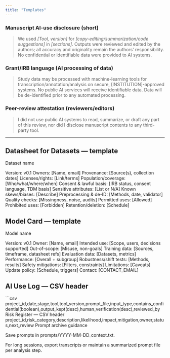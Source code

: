 ```yaml
---
title: "Templates"
---
```



### Manuscript AI-use disclosure (short)
> We used *[Tool, version]* for *[copy-editing/summarization/code suggestions]* in *[sections]*. Outputs were reviewed and edited by the authors; all accuracy and originality remain the authors’ responsibility. No confidential or identifiable data were provided to AI systems.


### Grant/IRB language (AI processing of data)
> Study data may be processed with machine-learning tools for transcription/annotation/analysis on secure, [INSTITUTION]-approved systems. No public AI services will receive identifiable data. Data will be de-identified prior to any automated processing.


### Peer-review attestation (reviewers/editors)
> I did not use public AI systems to read, summarize, or draft any part of this review, nor did I disclose manuscript contents to any third-party tool.


---


## Datasheet for Datasets — template

Dataset name

Version: v0.1
Owners: [Name, email]
Provenance: [Source(s), collection dates]
Licenses/rights: [Link/terms]
Population/coverage: [Who/what/where/when] Consent & lawful basis: [IRB status, consent language, TDM basis] Sensitive attributes: [List or N/A] Known skews/biases: [Describe] Preprocessing & de-ID: [Methods, date, validator] Quality checks: [Missingness, noise, audits] Permitted uses: [Allowed] Prohibited uses: [Forbidden] Retention/deletion: [Schedule]



## Model Card — template
Model name

Version: v0.1
Owner: [Name, email]
Intended use: [Scope, users, decisions supported]
Out-of-scope: [Misuse, non-goals] Training data: [Sources, timeframe, datasheet refs] Evaluation data: [Datasets, metrics]
Performance: [Overall + subgroup] Robustness/shift tests: [Methods, results] Safety mitigations: [Filters, constraints] Limitations: [Caveats] Update policy: [Schedule, triggers] Contact: [CONTACT_EMAIL]



## AI Use Log — CSV header
```csv
project_id,date,stage,tool,tool_version,prompt_file,input_type,contains_confidential(boolean),output_kept(desc),human_verification(desc),reviewed_by
Risk Register — CSV header
project_id,risk_category,description,likelihood,impact,mitigation,owner,status,next_review
Prompt archive guidance

Save prompts in prompts/YYYY-MM-DD_context.txt.

For long sessions, export transcripts or maintain a summarized prompt file per analysis step.